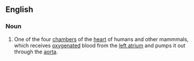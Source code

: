 ==English==
{{wikipedia}}

===Noun===
{{en-noun|sg=[[left]] [[ventricle]]}}

#One of the four [[chamber]]s of the [[heart]] of humans and other mammmals, which receives [[oxygenated]] blood from the [[left atrium]] and pumps it out through the [[aorta]].